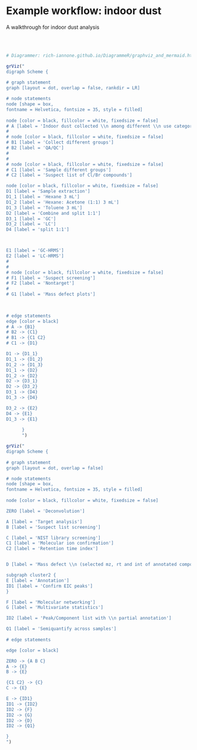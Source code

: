 # Example workflow: indoor dust {#example_dust}

A walkthrough for indoor dust analysis

<br><br>  




```r

# Diagrammer: rich-iannone.github.io/DiagrammeR/graphviz_and_mermaid.html

grViz("
digraph Scheme {
      
# graph statement
graph [layout = dot, overlap = false, rankdir = LR]

# node statements
node [shape = box,
fontname = Helvetica, fontsize = 35, style = filled]
      
node [color = black, fillcolor = white, fixedsize = false]
# A [label = 'Indoor dust collected \\n among different \\n use categories']
# 
# node [color = black, fillcolor = white, fixedsize = false]
# B1 [label = 'Collect different groups']
# B2 [label = 'QA/QC']
# 
# 
# node [color = black, fillcolor = white, fixedsize = false]
# C1 [label = 'Sample different groups']
# C2 [label = 'Suspect list of Cl/Br compounds']

node [color = black, fillcolor = white, fixedsize = false]
D1 [label = 'Sample extraction']
D1_1 [label = 'Hexane 3 mL']
D1_2 [label = 'Hexane: Acetone (1:1) 3 mL']
D1_3 [label = 'Toluene 3 mL']
D2 [label = 'Combine and split 1:1']
D3_1 [label = 'GC']
D3_2 [label = 'LC']
D4 [label = 'split 1:1']



E1 [label = 'GC-HRMS']
E2 [label = 'LC-HRMS']
# 
# 
# node [color = black, fillcolor = white, fixedsize = false]
# F1 [label = 'Suspect screening']
# F2 [label = 'Nontarget']
# 
# G1 [label = 'Mass defect plots']

      
      
# edge statements
edge [color = black]
# A -> {B1}
# B2 -> {C1}
# B1 -> {C1 C2}
# C1 -> {D1}

D1 -> {D1_1}
D1_1 -> {D1_2}
D1_2 -> {D1_3}
D1_1 -> {D2}
D1_2 -> {D2}
D2 -> {D3_1}
D2 -> {D3_2}
D3_1 -> {D4}
D1_3 -> {D4}

D3_2 -> {E2}
D4 -> {E1}
D1_3 -> {E1}
      
      }
      ")


```


```r

grViz("
digraph Scheme {
      
# graph statement
graph [layout = dot, overlap = false]

# node statements
node [shape = box,
fontname = Helvetica, fontsize = 35, style = filled]
      
node [color = black, fillcolor = white, fixedsize = false]

ZERO [label = 'Deconvolution']

A [label = 'Target analysis']
B [label = 'Suspect list screening']

C [label = 'NIST library screening']
C1 [label = 'Molecular ion confirmation']
C2 [label = 'Retention time index']


D [label = 'Mass defect \\n (selected mz, rt and int of annotated compounds']

subgraph cluster2 {
E [label = 'Annotation']
ID1 [label = 'Confirm EIC peaks']
}

F [label = 'Molecular networking']
G [label = 'Multivariate statistics']

ID2 [label = 'Peak/Component list with \\n partial annotation']

Q1 [label = 'Semiquantify across samples']      
      
# edge statements

edge [color = black]

ZERO -> {A B C}
A -> {E}
B -> {E}

{C1 C2} -> {C}
C -> {E}

E -> {ID1}
ID1 -> {ID2}
ID2 -> {F}
ID2 -> {G}
ID2 -> {D}
ID2 -> {Q1}

}
")


```


